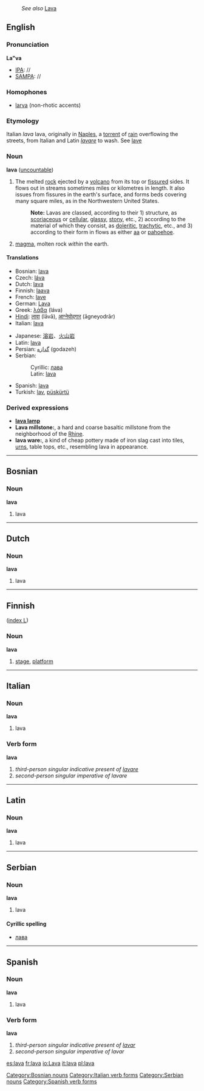 {{wikipedia}}
:''See also'' [[Lava]]
==English==
===Pronunciation===
'''La"va'''
*[[IPA]]: //
*[[SAMPA]]: //
===Homophones===
*[[larva]] (non-rhotic accents)
===Etymology===
Italian ''lava'' lava, originally in [[Naples]], a [[torrent]] of [[rain]] overflowing the streets, from Italian and Latin ''[[lavare]]'' to wash. See [[lave]]
===Noun===
'''lava''' ([[uncountable]])
#The melted [[rock]] ejected by a [[volcano]] from its top or [[fissure]]d sides. It flows out in streams sometimes miles or kilometres in length. It also issues from fissures in the earth's surface, and forms beds covering many square miles, as in the Northwestern United States.
#:'''Note:''' Lavas are classed, according to their 1) structure, as [[scoriaceous]] or [[cellular]], [[glassy]], [[stony]], etc., 2) according to the material of which they consist, as [[doleritic]], [[trachytic]], etc., and 3) according to their form in flows as either [[aa]] or [[pahoehoe]].
#[[magma]], molten rock ''within'' the earth.

====Translations====
{{top}}
*Bosnian: [[lava#Bosnian|lava]] {{f}}
*Czech: [[láva]] {{f}}
*Dutch: [[lava#Dutch|lava]]
*Finnish: [[laava]]
*French: [[lave]] {{f}}
*German: [[Lava]] {{f}}
*Greek: [[λάβα]] (láva)
*[[Hindi]]: [[लावा]] (lāvā), [[आग्नेयोद्गार]] (āgneyodrār)
*Italian: [[lava#Italian|lava]] {{f}}
{{mid}}
*Japanese: [[溶岩]]、[[火山岩]]
*Latin: [[lava#Latin|lava]]
*Persian: [[گدازه]] (godazeh)
*Serbian:
*:Cyrillic: [[лава#Serbian|лава]] {{f}}
*:Latin: [[lava#Serbian|lava]] {{f}}
*Spanish: [[lava#Spanish|lava]] {{f}}
*Turkish: [[lav]], [[püskürtü]]
{{bottom}}

===Derived expressions===
*'''[[lava lamp]]'''
*'''Lava millstone:''', a hard and coarse basaltic millstone from the neighborhood of the [[Rhine]].
*'''lava ware:''', a kind of cheap pottery made of iron slag cast into tiles, [[urn]]s, table tops, etc., resembling lava in appearance.

----

==Bosnian==
===Noun===
'''lava''' {{f}}
#lava
[[Category:Bosnian nouns]]

----

==Dutch==
===Noun===
'''lava'''
# lava

----

==Finnish==
([[Wiktionary:Finnish_index_l|index L]])
===Noun===
'''lava'''
#[[stage]], [[platform]]

----

==Italian==
===Noun===
'''lava'''
#lava
===Verb form===
'''lava'''
# ''third-person singular indicative present of [[lavare]]''
# ''second-person singular imperative of lavare''
[[Category:Italian verb forms]]

----

==Latin==
===Noun===
'''lava'''
# lava

----

==Serbian==
===Noun===
'''lava''' {{f}}
#lava
====Cyrillic spelling====
*[[лава#Serbian|лава]]
[[Category:Serbian nouns]]

----

==Spanish==
===Noun===
'''lava''' {{f}}
# lava
===Verb form===
'''lava'''
# ''third-person singular indicative present of [[lavar]]''
# ''second-person singular imperative of lavar''
[[Category:Spanish verb forms]]

[[es:lava]]
[[fr:lava]]
[[io:Lava]]
[[it:lava]]
[[pl:lava]]